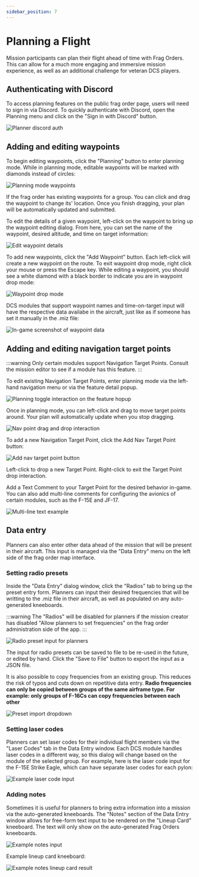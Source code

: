 ```yaml
---
sidebar_position: 7
---
```


# Planning a Flight

Mission participants can plan their flight ahead of time with Frag Orders. This can allow for a much more engaging and immersive mission experience, as well as an additional challenge for veteran DCS players.

## Authenticating with Discord

To access planning features on the public frag order page, users will need to sign in via Discord. To quickly authenticate with Discord, open the Planning menu and click on the "Sign in with Discord" button.

![Planner discord auth](../static/img/plan-1.png)

## Adding and editing waypoints

To begin editing waypoints, click the "Planning" button to enter planning mode. While in planning mode, editable waypoints will be marked with diamonds instead of circles:

![Planning mode waypoints](../static/img/plan-2.png)

If the frag order has existing waypoints for a group. You can click and drag the waypoint to change its' location. Once you finish dragging, your plan will be automatically updated and submitted.

To edit the details of a given waypoint, left-click on the waypoint to bring up the waypoint editing dialog. From here, you can set the name of the waypoint, desired altitude, and time on target information:

![Edit waypoint details](../static/img/plan-4.png)

To add new waypoints, click the "Add Waypoint" button. Each left-click will create a new waypoint on the route. To exit waypoint drop mode, right click your mouse or press the Escape key. While editing a waypoint, you should see a white diamond with a black border to indicate you are in waypoint drop mode:

![Waypoint drop mode](../static/img/plan-5.png)

DCS modules that support waypoint names and time-on-target input will have the respective data availabe in the aircraft, just like as if someone has set it manually in the .miz file:

![In-game screenshot of waypoint data](../static/img/plan-6.png)

## Adding and editing navigation target points

:::warning
Only certain modules support Navigation Target Points. Consult the mission editor to see if a module has this feature.
:::

To edit existing Navigation Target Points, enter planning mode via the left-hand navigation menu or via the feature detail popup.

![Planning toggle interaction on the feature hopup](../static/img/np_1.png)

Once in planning mode, you can left-click and drag to move target points around. Your plan will automatically update when you stop dragging.

![Nav point drag and drop interaction](../static/img/np_2.png)

To add a new Navigation Target Point, click the Add Nav Target Point button:

![Add nav target point button](../static/img/np_3.png)

Left-click to drop a new Target Point. Right-click to exit the Target Point drop interaction.

Add a Text Comment to your Target Point for the desired behavior in-game. You can also add multi-line comments for configuring the avionics of certain modules, such as the F-15E and JF-17.

![Multi-line text example](../static/img/np_4.png)


## Data entry

Planners can also enter other data ahead of the mission that will be present in their aircraft. This input is managed via the "Data Entry" menu on the left side of the frag order map interface.

### Setting radio presets

Inside the "Data Entry" dialog window, click the "Radios" tab to bring up the preset entry form. Planners can input their desired frequencies that will be writting to the .miz file in their aircraft, as well as populated on any auto-generated kneeboards.

:::warning
The "Radios" will be disabled for planners if the mission creator has disabled "Allow planners to set frequencies" on the frag order administration side of the app.
:::

![Radio preset input for planners](../static/img/plan-7.png)

The input for radio presets can be saved to file to be re-used in the future, or edited by hand. Click the "Save to File" button to export the input as a JSON file.

It is also possible to copy frequencies from an existing group. This reduces the risk of typos and cuts down on repetitive data entry. <b>Radio frequencies can only be copied between groups of the same airframe type. For example: only groups of F-16Cs can copy frequencies between each other</b>

![Preset import dropdown](../static/img/plan-8.png)

### Setting laser codes

Planners can set laser codes for their individual flight members via the "Laser Codes" tab in the Data Entry window. Each DCS module handles laser codes in a different way, so this dialog will change based on the module of the selected group. For example, here is the laser code input for the F-15E Strike Eagle, which can have separate laser codes for each pylon:

![Example laser code input](../static/img/plan-9.png)


### Adding notes

Sometimes it is useful for planners to bring extra information into a mission via the auto-generated kneeboards. The "Notes" section of the Data Entry window allows for free-form text input to be rendered on the "Lineup Card" kneeboard. The text will only show on the auto-generated Frag Orders kneeboards.

![Example notes input](../static/img/plan-10.png)

Example lineup card kneeboard:

![Example notes lineup card result](../static/img/plan-11.png)

